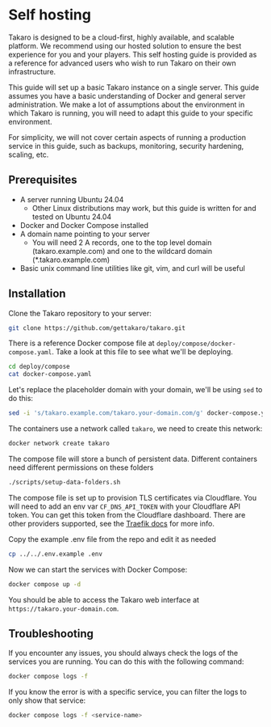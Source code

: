 
# Self hosting

<Callout type="info" emoji="💡">
  Takaro is designed to be a cloud-first, highly available, and scalable platform. We recommend using our hosted
  solution to ensure the best experience for you and your players. This self hosting guide is provided as a reference
  for advanced users who wish to run Takaro on their own infrastructure.
</Callout>

This guide will set up a basic Takaro instance on a single server. This guide assumes you have a basic understanding of
Docker and general server administration. We make a lot of assumptions about the
environment in which Takaro is running, you will need to adapt this guide to your specific environment.

For simplicity, we will not cover certain aspects of running a production service in this guide, such as backups, monitoring, security hardening, scaling, etc.

## Prerequisites

- A server running Ubuntu 24.04
  - Other Linux distributions may work, but this guide is written for and tested on Ubuntu 24.04
- Docker and Docker Compose installed
- A domain name pointing to your server
  - You will need 2 A records, one to the top level domain (takaro.example.com) and one to the wildcard domain (\*.takaro.example.com)
- Basic unix command line utilities like git, vim, and curl will be useful

## Installation

Clone the Takaro repository to your server:

```bash
git clone https://github.com/gettakaro/takaro.git
```

There is a reference Docker compose file at `deploy/compose/docker-compose.yaml`.
Take a look at this file to see what we'll be deploying.

```bash
cd deploy/compose
cat docker-compose.yaml
```

Let's replace the placeholder domain with your domain, we'll be using `sed` to do this:

```bash
sed -i 's/takaro.example.com/takaro.your-domain.com/g' docker-compose.yaml
```

The containers use a network called `takaro`, we need to create this network:

```bash
docker network create takaro
```

The compose file will store a bunch of persistent data. Different containers need different permissions on these folders

```bash
./scripts/setup-data-folders.sh
```

The compose file is set up to provision TLS certificates via Cloudflare. You will need to add an env var `CF_DNS_API_TOKEN` with your Cloudflare API token. You can get this token from the Cloudflare dashboard.
There are other providers supported, see the [Traefik docs](https://doc.traefik.io/traefik/https/acme/#providers) for more info.

Copy the example .env file from the repo and edit it as needed

```bash
cp ../../.env.example .env
```

Now we can start the services with Docker Compose:

```bash
docker compose up -d
```

You should be able to access the Takaro web interface at `https://takaro.your-domain.com`.

## Troubleshooting

If you encounter any issues, you should always check the logs of the services you are running. You can do this with the following command:

```bash
docker compose logs -f
```

If you know the error is with a specific service, you can filter the logs to only show that service:

```bash
docker compose logs -f <service-name>
```
